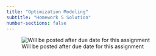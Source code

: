 ```yaml
---
title: "Optimization Modeling"
subtitle: "Homework 5 Solution"
number-sections: false
---
```


![Will be posted after due date for this assignment](../images/ComingSoon.png){fig-alt="Homework Solution 5" fig-align="center"}
